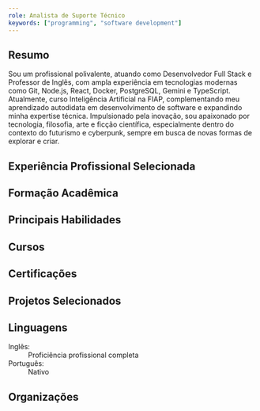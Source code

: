 ```yaml
---
role: Analista de Suporte Técnico
keywords: ["programming", "software development"]
---
```



## Resumo

Sou um profissional polivalente, atuando como Desenvolvedor Full Stack e Professor de Inglês, com ampla experiência em tecnologias modernas como Git, Node.js, React, Docker, PostgreSQL, Gemini e TypeScript. Atualmente, curso Inteligência Artificial na FIAP, complementando meu aprendizado autodidata em desenvolvimento de software e expandindo minha expertise técnica. Impulsionado pela inovação, sou apaixonado por tecnologia, filosofia, arte e ficção científica, especialmente dentro do contexto do futurismo e cyberpunk, sempre em busca de novas formas de explorar e criar.

## Experiência Profissional Selecionada

<ProjectList items={experience} />

## Formação Acadêmica

<ProjectList items={academicBackground} />

## Principais Habilidades

<div class="space-y-2">
  <List
    items={"JavaScript, React, React Hooks, Vue, Nuxt, HTTP, TypeScript, HTML, CSS, Bootstrap, Vite, Sass, Tailwind, Git, GitHub, Node.js, Express, Java, Cloudflare, MySQL, PostgreSQL, Docker, ChatGPT, Gemini"}
  />
  <List
    type="primary"
    items={t("Programming Logic, Agile Methodologies, Responsive Design, API Consumption, Cloud, Deployment, Release")}
  />
</div>

<PageBreak />

## Cursos

<ProjectList items={courses} />

## Certificações

<ProjectList items={certificates} />

## Projetos Selecionados

<ProjectList items={projects} />

<PageBreak />

## Linguagens

<dl class="leading-3 text-[9pt]">
  <div class="flex items-center gap-1">
    <dt class="text-azure-4 font-bold">Inglês:</dt>
    <dd class="text-gray-cool-3">Proficiência profissional completa</dd>
  </div>
  <div class="flex items-center gap-1">
    <dt class="text-azure-4 font-bold">Português:</dt>
    <dd class="text-gray-cool-3">Nativo</dd>
  </div>
</dl>

## Organizações

<ProjectList items={organizations} />
